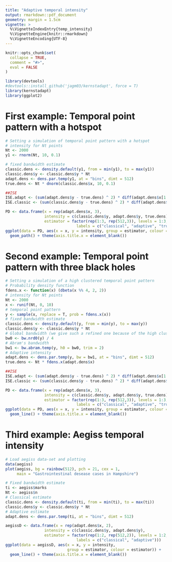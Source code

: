 ```yaml
---
title: "Adaptive temporal intensity"
output: rmarkdown::pdf_document
geometry: margin = 1.5cm
vignette: >
  %\VignetteIndexEntry{temp_intensity}
  %\VignetteEngine{knitr::rmarkdown}
  %\VignetteEncoding{UTF-8}
---
```


```r
knitr::opts_chunk$set(
  collapse = TRUE,
  comment = "#>",
  eval = FALSE
)
```

```r
library(devtools)
#devtools::install_github('jagm03/kernstadapt', force = T)
library(kernstadapt)
library(ggplot2)
```

# First example: Temporal point pattern with a hotspot

```r
# Setting a simulation of temporal point pattern with a hotspot
# intensity for Nt points
Nt <- 2000
y1 <- rnorm(Nt, 10, 0.1)

# fixed bandwidth estimate
classic.dens <- density.default(y1, from = min(y1), to = max(y1))
classic.dens$y <- classic.dens$y * Nt
adapt.dens <- dens.par.temp(y1, at = "bins", dimt = 512)
true.dens <- Nt * dnorm(classic.dens$x, 10, 0.1)

##ISE
ISE.adapt <- (sum(adapt.dens$y - true.dens) ^ 2) * diff(adapt.dens$x[1:2])
ISE.classic <- (sum(classic.dens$y - true.dens) ^ 2) * diff(adapt.dens$x[1:2])

PD <- data.frame(x = rep(adapt.dens$x, 3),
                 intensity = c(classic.dens$y, adapt.dens$y, true.dens),
                 estimator = factor(rep(1:3, rep(512,3)), levels = 1:3, 
                               labels = c("classical", "adaptive", "true")))
ggplot(data = PD, aes(x = x, y = intensity, group = estimator, colour = estimator)) + 
  geom_path() + theme(axis.title.x = element_blank())
```

# Second example: Temporal point pattern with three black holes

```r
# Setting a simulation of a high clustered temporal point pattern
# Probability density function
fdens.x <- function(x) (dbeta(x %% 4, 2, 2))
# intensity for Nt points
Nt <- 2000
x <- runif(Nt, 0, 10)
# temporal point pattern
y <- sample(x, replace = T, prob = fdens.x(x))
# fixed bandwidth estimate
classic.dens <- density.default(y, from = min(y), to = max(y))
classic.dens$y <- classic.dens$y * Nt
# Global bandwidth (we give such a refined one because of the high clustering)
bw0 <- bw.nrd0(y) / 4
# Abram's bandwidth
bw1 <- bw.abram.temp(y, h0 = bw0, trim = 2)
# Adaptive intensity
adapt.dens <- dens.par.temp(y, bw = bw1, at = "bins", dimt = 512)
true.dens <- Nt * fdens.x(adapt.dens$x)

##ISE
ISE.adapt <- (sum(adapt.dens$y - true.dens) ^ 2) * diff(adapt.dens$x[1:2])
ISE.classic <- (sum(classic.dens$y - true.dens) ^ 2) * diff(adapt.dens$x[1:2])

PD <- data.frame(x = rep(adapt.dens$x, 3),
                 intensity = c(classic.dens$y, adapt.dens$y, true.dens),
                 estimator = factor(rep(1:3, rep(512,3)), levels = 1:3, 
                               labels = c("classical", "adaptive", "true")))
ggplot(data = PD, aes(x = x, y = intensity, group = estimator, colour = estimator)) + 
  geom_line() + theme(axis.title.x = element_blank())
```

# Third example: Aegiss temporal intensity

```r
# Load aegiss data-set and plotting
data(aegiss)
plot(aegiss, bg = rainbow(512), pch = 21, cex = 1, 
     main = "Gastrointestinal desease cases in Hampshire")
```

```r
# Fixed bandwidth estimate
ti <- aegiss$marks
Nt <- aegiss$n
# Classical estimate
classic.dens <- density.default(ti, from = min(ti), to = max(ti))
classic.dens$y <- classic.dens$y * Nt
# Adaptive estimate
adapt.dens <- dens.par.temp(ti, at = "bins", dimt = 512)

aegissD <- data.frame(x = rep(adapt.dens$x, 2),
                 intensity = c(classic.dens$y, adapt.dens$y),
                 estimator = factor(rep(1:2, rep(512,2)), levels = 1:2, 
                               labels = c("classical", "adaptive")))
ggplot(data = aegissD, aes(x = x, y = intensity, 
                           group = estimator, colour = estimator)) + 
  geom_line() + theme(axis.title.x = element_blank())
```
